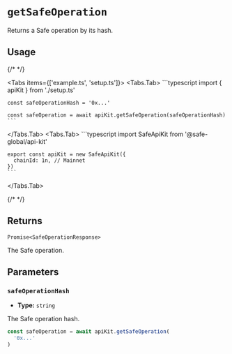 
# `getSafeOperation`

Returns a Safe operation by its hash.

## Usage

{/* <!-- vale off --> */}

<Tabs items={['example.ts', 'setup.ts']}>
  <Tabs.Tab>
    ```typescript
    import { apiKit } from './setup.ts'
    
    const safeOperationHash = '0x...'

    const safeOperation = await apiKit.getSafeOperation(safeOperationHash)
    ```
  </Tabs.Tab>
  <Tabs.Tab>
    ```typescript
    import SafeApiKit from '@safe-global/api-kit'

    export const apiKit = new SafeApiKit({
      chainId: 1n, // Mainnet
    })
    ```
  </Tabs.Tab>
</Tabs>

{/* <!-- vale on --> */}

## Returns

`Promise<SafeOperationResponse>`

The Safe operation.

## Parameters

### `safeOperationHash`

- **Type:** `string`

The Safe operation hash.

```typescript focus=2
const safeOperation = await apiKit.getSafeOperation(
  '0x...'
)
```
